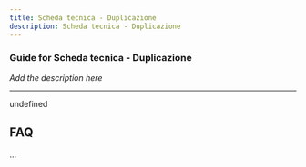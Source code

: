 ```yaml
---
title: Scheda tecnica - Duplicazione
description: Scheda tecnica - Duplicazione
---
```


### Guide for Scheda tecnica - Duplicazione

*Add the description here*

___

undefined

FAQ
---

...
